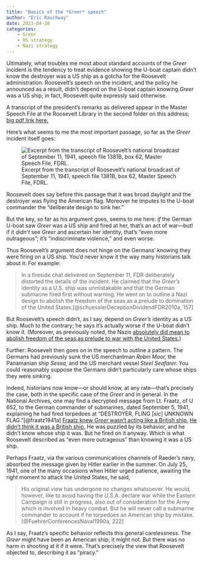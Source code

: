 ```yaml
---
title: "Basics of the *Greer* speech"
author: "Eric Rauchway"
date: 2023-04-28
categories:
    - Greer
    - US strategy
    - Nazi strategy
---
```


Ultimately, what troubles me most about standard accounts of the *Greer* incident is the tendency to treat evidence showing the U-boat captain didn't know the destroyer was a US ship as a gotcha for the Roosevelt administration. Roosevelt's speech on the incident, and the policy he announced as a result, didn't depend on the U-boat captain knowing *Greer* was a US ship; in fact, Roosevelt quite expressly said otherwise.

A transcript of the president's remarks as delivered appear in the Master Speech File at the Roosevelt Library in the second folder on this address; [big pdf link here.](http://www.fdrlibrary.marist.edu/_resources/images/msf/msf01445)

Here's what seems to me the most important passage, so far as the *Greer* incident itself goes:

![Excerpt from the transcript of Roosevelt's national broadcast of September 11, 1941, speech file 1381B, box 62, Master Speech File, FDRL.](speech.png)

Roosevelt does say before this passage that it was broad daylight and the destroyer was flying the American flag. Moreover he imputes to the U-boat commander the "deliberate design to sink her." 

But the key, so far as his argument goes, seems to me here: *if* the German U-boat saw *Greer* was a US ship and fired at her, that's an act of war---but! if it *didn't* see *Greer* and ascertain her identity, that's "even more outrageous"; it's "indiscriminate violence," and even worse.

Thus Roosevelt's argument does not hinge on the Germans' knowing they were firing on a US ship. You'd never know it the way many historians talk about it. For example:

> In a fireside chat delivered on September 11, FDR deliberately distorted the details of the incident. He claimed that the *Greer's* identity as a U.S. ship was unmistakable and that the German submarine fired first without warning. He went on to outline a Nazi design to abolish the freedom of the seas as a prelude to domination of the United States.[@schuesslerDeceptionDividendFDR2010a, 157]

But Roosevelt's speech didn't, as I say, depend on *Greer's* identity as a US ship. Much to the contrary; he says it's actually worse if the U-boat didn't know it. (Moreover, as previously noted, the Nazis [absolutely did mean to abolish freedom of the seas as prelude to war with the United States.](https://erauchway.github.io/posts/greer_2_nazi/))

Further: Roosevelt then goes on in the speech to outline a pattern. The Germans had previously sunk the US merchantman *Robin Moor,* the Panamanian ship *Sessa,* and the US merchant vessel *Steel Seafarer.* You could reasonably suppose the Germans didn't particularly care whose ships they were sinking.

Indeed, historians now know---or should know, at any rate---that's precisely the case, both in the specific case of the *Greer* and in general. In the National Archives, one may find a decrypted message from Lt. Fraatz, of U 652, to the German commander of submarines, dated September 5, 1941, explaining he had fired torpedoes at "DESTROYER, FLING [*sic*] UNKNOWN FLAG."[@fraatz1941a] [Fraatz knew *Greer* wasn't acting like a British ship.](https://erauchway.github.io/posts/greer_4_facts_2/) [He didn't think it was a British ship.](https://erauchway.github.io/posts/greer_5_confusion/) He was puzzled by its behavior, and he didn't know whose ship it was. But he fired on it anyway. Which is what Roosevelt described as "even more outrageous" than knowing it was a US ship. 

Perhaps Fraatz, via the various communications channels of Raeder's navy, absorbed the message given by Hitler earlier in the summer. On July 25, 1941, one of the many occasions when Hitler urged patience, awaiting the right moment to attack the United States, he said, 

> His original view has undergone no changes whatsoever. He would, however, like to avoid having the U.S.A. declare war while the Eastern Campaign is still in progress, also out of consideration for the Army which is involved in heavy combat. But he will never call a submarine commander to account if he torpedoes an American ship by mistake.[@FuehrerConferencesNaval1990a, 222]

As I say, Fraatz's specific behavior reflects this general carelessness. The *Greer* might have been an American ship; it might not. But there was no harm in shooting at it if it were. That's precisely the view that Roosevelt objected to, describing it as "piracy."
